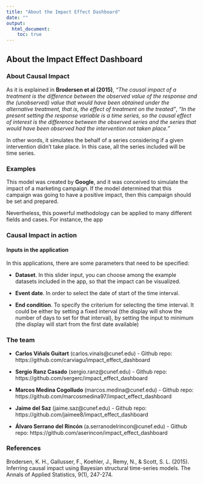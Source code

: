 ```yaml
---
title: "About the Impact Effect Dashboard"
date: ""
output: 
  html_document:
    toc: true
---
```


## About the Impact Effect Dashboard



### About Causal Impact

As it is explained in **Brodersen et al (2015)**, *"The causal impact of a treatment is the difference between the observed value of the response and the (unobserved) value that would have been obtained under the alternative treatment, that is, the effect of treatment on the treated"*, *"In the present setting the response variable is a time series, so the causal effect of interest is the difference between the observed series and the series that would have been observed had the intervention not taken place."* 

In other words, it simulates the behalf of a series considering if a given intervention didn't take place. In this case, all the series included will be time series. 


### Examples

This model was created by **Google**, and it was conceived to simulate the impact of a marketing campaign. If the model determined that this campaign was going to have a positive impact, then this campaign should be set and prepared.

Nevertheless, this powerful methodology can be applied to many different fields and cases. For instance, the app 

### Causal Impact in action

#### Inputs in the application

In this applications, there are some parameters that need to be specified: 

* **Dataset**. In this slider input, you can choose among the example datasets included in the app, so that the impact can be visualized. 

* **Event date**. In order to select the date of start of the time interval.

* **End condition**. To specify the criterium for selecting the time interval. It could be either by setting a fixed interval (the display will show the number of days to set for that interval), by setting the input to minimum (the display will start from the first date available)


### The team

* **Carlos Viñals Guitart** (carlos.vinals@cunef.edu) - Github repo: https://github.com/carviagu/impact_effect_dashboard 

* **Sergio Ranz Casado** (sergio.ranz@cunef.edu) - Github repo: https://github.com/sergerc/impact_effect_dashboard 

* **Marcos Medina Cogolludo** (marcos.medina@cunef.edu) - Github repo: https://github.com/marcosmedina97/impact_effect_dashboard 

* **Jaime del Saz** (jaime.saz@cunef.edu) - Github repo: https://github.com/jaimee8/impact_effect_dashboard

* **Álvaro Serrano del Rincón** (a.serranodelrincon@cunef.edu) - Github repo: https://github.com/aserincon/impact_effect_dashboard

### References

Brodersen, K. H., Gallusser, F., Koehler, J., Remy, N., & Scott, S. L. (2015). Inferring causal impact using Bayesian structural time-series models. The Annals of Applied Statistics, 9(1), 247-274. 


